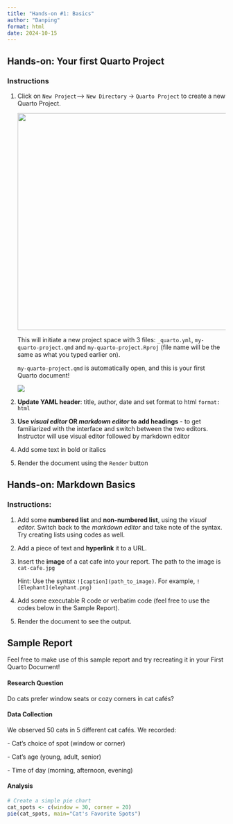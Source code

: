 ```yaml
---
title: "Hands-on #1: Basics"
author: "Danping"
format: html
date: 2024-10-15
---
```


## Hands-on: Your first Quarto Project

### Instructions

1.  Click on `New Project`–\> `New Directory` -\> `Quarto Project` to create a new Quarto Project.

    ![](/images/new-project.PNG){width="500"}

    This will initiate a new project space with 3 files: `_quarto.yml`, `my-quarto-project.qmd` and `my-quarto-project.Rproj` (file name will be the same as what you typed earlier on).

    `my-quarto-project.qmd` is automatically open, and this is your first Quarto document!

    ![](images/clipboard-299694102.png)

2.  **Update YAML header**: title, author, date and set format to html `format: html`

3.  **Use *visual editor* OR *markdown editor* to add headings** - to get familiarized with the interface and switch between the two editors. Instructor will use visual editor followed by markdown editor

4.  Add some text in bold or italics

5.  Render the document using the `Render` button

## Hands-on: Markdown Basics

### Instructions:

1.  Add some **numbered list** and **non-numbered list**, using the *visual editor.* Switch back to the *markdown editor* and take note of the syntax. Try creating lists using codes as well.

2.  Add a piece of text and **hyperlink** it to a URL.

3.  Insert the **image** of a cat cafe into your report. The path to the image is `cat-cafe.jpg`

    ::: callout-tip
    Hint: Use the syntax `![caption](path_to_image)`. For example, `![Elephant](elephant.png)`
    :::

4.  Add some executable R code or verbatim code (feel free to use the codes below in the Sample Report).

5.  Render the document to see the output.

## Sample Report

Feel free to make use of this sample report and try recreating it in your First Quarto Document!

#### Research Question

Do cats prefer window seats or cozy corners in cat cafés?

#### Data Collection

We observed 50 cats in 5 different cat cafés. We recorded:

\- Cat's choice of spot (window or corner)

\- Cat's age (young, adult, senior)

\- Time of day (morning, afternoon, evening)

#### Analysis

```r

# Create a simple pie chart
cat_spots <- c(window = 30, corner = 20)
pie(cat_spots, main="Cat's Favorite Spots")

```
